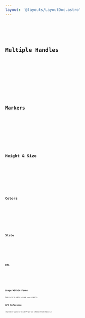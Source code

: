 ```yaml
---
layout: '@layouts/LayoutDoc.astro'
---
```




<Preview client:load>
	<Fragment slot="preview">
		<Example client:load />
	</Fragment>
	<Fragment slot="code">
		<Code code={ExampleRaw} lang="svelte" />
	</Fragment>
</Preview>

## Multiple Handles

<Preview client:load>
	<Fragment slot="preview">
		<ExampleMulti client:load />
	</Fragment>
	<Fragment slot="code">
		<Code code={ExampleMultiRaw} lang="svelte" />
	</Fragment>
</Preview>

## Markers

<Preview client:load>
	<Fragment slot="preview">
		<ExampleMarkers client:load />
	</Fragment>
	<Fragment slot="code">
		<Code code={ExampleMarkersRaw} lang="svelte" />
	</Fragment>
</Preview>

## Height & Size

<Preview client:load>
	<Fragment slot="preview">
		<ExampleHeight client:load />
	</Fragment>
	<Fragment slot="code">
		<Code code={ExampleHeightRaw} lang="svelte" />
	</Fragment>
</Preview>

## Colors

<Preview client:load>
	<Fragment slot="preview">
		<ExampleColors client:load />
	</Fragment>
	<Fragment slot="code">
		<Code code={ExampleColorsRaw} lang="svelte" />
	</Fragment>
</Preview>

## State

<Preview client:load>
	<Fragment slot="preview">
		<ExampleState client:load />
	</Fragment>
	<Fragment slot="code">
		<Code code={ExampleStateRaw} lang="svelte" />
	</Fragment>
</Preview>

## RTL

<Preview client:load>
	<Fragment slot="preview">
		<ExampleRtl client:load />
	</Fragment>
	<Fragment slot="code">
		<Code code={ExampleRtlRaw} lang="svelte" />
	</Fragment>
</Preview>

## Usage Within Forms

Make sure to add a unique `name` property.

## API Reference

<ApiTable types={['SliderProps']} schema={SliderDocs} />
